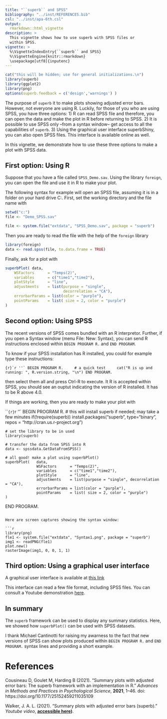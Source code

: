 ```yaml
---
title: "``superb`` and SPSS"
bibliography: "../inst/REFERENCES.bib"
csl: "../inst/apa-6th.csl"
output: 
  rmarkdown::html_vignette
description: >
  This vignette shows how to use superb with SPSS files or
  within SPSS.
vignette: >
  %\VignetteIndexEntry{``superb`` and SPSS}
  %\VignetteEngine{knitr::rmarkdown}
  \usepackage[utf8]{inputenc}
---
```



```r
cat("this will be hidden; use for general initializations.\n")
library(superb)
library(ggplot2)
library(png)
options(superb.feedback = c('design','warnings') )
```

The purpose of ``superb`` it to make plots showing adjusted error bars. However, not everyone 
are using R. Luckily, for those of you who are using SPSS, you have three options:
1) R can read SPSS file and therefore, you can open the data and make the plot in R before
returning to SPSS. 2) It is possible to use SPSS only --from a syntax window-- get access to 
all the capabilities of ``superb``. 3) Using the graphical user interface superbShiny,
you can also open SPSS files. This interface is available online as well.

In this vignette, we demonstrate how to use these three options to make a plot with
SPSS data.


## First option: Using R

Suppose that you have a file called ``SPSS_Demo.sav``. Using the library ``foreign``, you can 
open the file and use it in R to make your plot. 

The following syntax for example will open an SPSS file, assuming it is in a folder on
your hard drive C:. First, set the working directory and the file name with

```r
setwd("c:")
file <- "Demo_SPSS.sav"
```

```r
file <- system.file("extdata", "SPSS_Demo.sav", package = "superb")
```

Then you are ready to read the file with the help of the ``foreign`` library

```r
library(foreign)
data <- read.spss(file, to.data.frame = TRUE)
```

Finally, ask for a plot with 

```r
superbPlot( data, 
    WSFactors      = "Temps(2)",
    variables      = c("time1","time2"),
    plotStyle      = "line",
    adjustments    = list(purpose = "single", 
                          decorrelation = "CA"),
    errorbarParams = list(color = "purple"),
    pointParams    = list( size = 2, color = "purple")
)
```


## Second option: Using SPSS

The recent versions of SPSS comes bundled with an R interpretor. Further, if you open 
a Syntax window (menu File: New: Syntax), you can send R instructions enclosed within
``BEGIN PROGRAM R.`` and ``END PROGRAM``.

To know if your SPSS installation has R installed, you could for example type these
instructions:

```{r}`r ''`
BEGIN PROGRAM R.
    # a quick test
    cat("R is up and running: ", R.version.string, "\n")
END PROGRAM.
```

then select them all and press Ctrl-R to execute. It R is accepted within SPSS, you
should see an ouptut indicating the version of R installed. It has to be R above 4.0.

If things are working, then you are ready to make your plot with

```{r}`r ''`
BEGIN PROGRAM R.
    # this will install superb if needed; may take a few minutes
    if(!require(superb)) 
        install.packages("superb", type="binary", repos = "http://cran.us.r-project.org")

    # set the library to be in used
    library(superb)  

    # transfer the data from SPSS into R
    data <- spssdata.GetDataFromSPSS() 

    # all good! make a plot using superbPlot()
    superbPlot(   data, 
                  WSFactors      = "Temps(2)",
                  variables      = c("time1","time2"),
                  plotStyle      = "line",
                  adjustments    = list(purpose = "single", decorrelation = "CA"),
                  errorbarParams = list(color = "purple"),
                  pointParams    = list( size = 2, color = "purple")
    )

END PROGRAM.
```

Here are screen captures showing the syntax window:

```r
library(png)
fle1 <- system.file("extdata", "Syntax1.png", package = "superb")
img1 <- readPNG(fle1)
plot.new() 
rasterImage(img1, 0, 0, 1, 1)
```





## Third option: Using a graphical user interface

A graphical user interface is available at 
[this link](https://dcousin3.shinyapps.io/superbshiny/)

This interface can read a few file format, including SPSS files. You can consult a Youtube
demonstration [here](https://www.youtube.com/watch?v=rw_6ll5nVus).




## In summary

The ``superb`` framework can be used to display any summary statistics. Here, 
we showed how ``superbPlot()`` can be used with SPSS datasets. 

I thank Michael Cantinotti for raising my awarness to the fact that 
new versions of SPSS can show plots produced within ``BEGIN PROGRAM R.`` 
and ``END PROGRAM.`` syntax lines and providing a short example.



# References

<p>Cousineau D, Goulet M, Harding B (2021).
"Summary plots with adjusted error bars: The superb framework with an implementation in R."
<em>Advances in Methods and Practices in Psychological Science</em>, <b>2021</b>, 1--46.
doi: https://doi.org/10.1177/25152459211035109
</p>
<p>Walker, J. A. L. (2021).
"Summary plots with adjusted error bars (superb)."
<em>Youtube video</em>, <b><a href="https://www.youtube.com/watch?v=rw_6ll5nVus">accessible here</a>)</b>.
</p>

